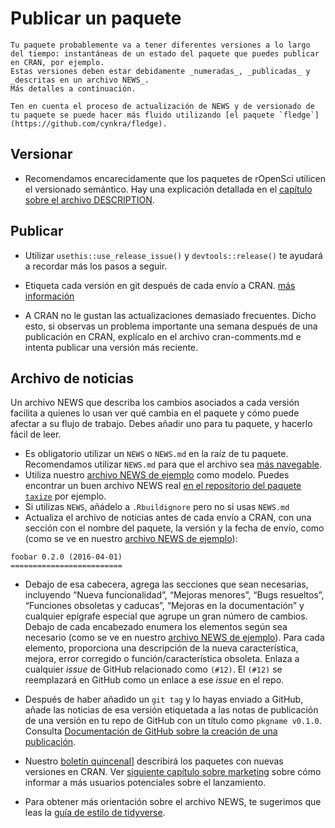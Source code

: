 # Publicar un paquete {#releasing}

```block
Tu paquete probablemente va a tener diferentes versiones a lo largo del tiempo: instantáneas de un estado del paquete que puedes publicar en CRAN, por ejemplo. 
Estas versiones deben estar debidamente _numeradas_, _publicadas_ y _descritas en un archivo NEWS_.
Más detalles a continuación.

Ten en cuenta el proceso de actualización de NEWS y de versionado de tu paquete se puede hacer más fluido utilizando [el paquete `fledge`](https://github.com/cynkra/fledge).
```

## Versionar

-   Recomendamos encarecidamente que los paquetes de rOpenSci utilicen el versionado semántico. Hay una explicación detallada en el [capítulo sobre el archivo DESCRIPTION](https://r-pkgs.org/description.html#version).

## Publicar

-   Utilizar `usethis::use_release_issue()` y `devtools::release()` te ayudará a recordar más los pasos a seguir. 

-   Etiqueta cada versión en git después de cada envío a CRAN.
    [más información](https://help.github.com/articles/creating-releases/)

-   A CRAN no le gustan las actualizaciones demasiado frecuentes.
    Dicho esto, si observas un problema importante una semana después de una publicación en CRAN, explícalo en el archivo cran-comments.md e intenta publicar una versión más reciente.

## Archivo de noticias {#news}

Un archivo NEWS que describa los cambios asociados a cada versión facilita a quienes lo usan ver qué cambia en el paquete y cómo puede afectar a su flujo de trabajo.
Debes añadir uno para tu paquete, y hacerlo fácil de leer.

-   Es obligatorio utilizar un `NEWS` o `NEWS.md` en la raíz de tu paquete. Recomendamos utilizar `NEWS.md` para que el archivo sea [más navegable](https://happygitwithr.com/workflows-browsability.html).
-   Utiliza nuestro [archivo NEWS de ejemplo](#newstemplate) como modelo. Puedes encontrar un buen archivo NEWS real [en el repositorio del paquete `taxize`](https://github.com/ropensci/taxize/blob/master/NEWS.md) por ejemplo.
-   Si utilizas `NEWS`, añádelo a `.Rbuildignore` pero no si usas `NEWS.md`
-   Actualiza el archivo de noticias antes de cada envío a CRAN, con una sección con el nombre del paquete, la versión y la fecha de envío, como (como se ve en nuestro [archivo NEWS de ejemplo](#newstemplate)):

```
foobar 0.2.0 (2016-04-01)
=========================
```

-   Debajo de esa cabecera, agrega las secciones que sean necesarias, incluyendo "Nueva funcionalidad", "Mejoras menores", "Bugs resueltos", "Funciones obsoletas y caducas", "Mejoras en la documentación" y cualquier epígrafe especial que agrupe un gran número de cambios. Debajo de cada encabezado enumera los elementos según sea necesario (como se ve en nuestro [archivo NEWS de ejemplo](#newstemplate)). Para cada elemento, proporciona una descripción de la nueva característica, mejora, error corregido o función/característica obsoleta. Enlaza a cualquier *issue* de GitHub relacionado como `(#12)`. El `(#12)` se reemplazará en GitHub como un enlace a ese *issue* en el repo.
-   Después de haber añadido un `git tag` y lo hayas enviado a GitHub, añade las noticias de esa versión etiquetada a las notas de publicación de una versión en tu repo de GitHub con un título como `pkgname v0.1.0`. Consulta [Documentación de GitHub sobre la creación de una publicación](https://help.github.com/articles/creating-releases/).

- Nuestro [boletín quincenal](https://news.ropensci.org/)] describirá los paquetes con nuevas versiones en CRAN. Ver [siguiente capítulo sobre marketing](#marketing) sobre cómo informar a más usuarios potenciales sobre el lanzamiento.
-   Para obtener más orientación sobre el archivo NEWS, te sugerimos que leas la [guía de estilo de tidyverse](https://style.tidyverse.org/news.html).
